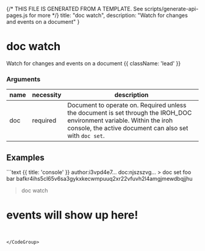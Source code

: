 {/* THIS FILE IS GENERATED FROM A TEMPLATE. See scripts/generate-api-pages.js for more */}
    title: "doc watch",
    description: "Watch for changes and events on a document"
}

<div className='not-prose mb-5'>
    <Breadcrumbs pages={[
        { name: 'API', href: '/docs/api', current: false },
        { name: 'doc watch', href: '/docs/api/doc-watch', current: true },
    ]} />
</div>

# doc watch

Watch for changes and events on a document {{ className: 'lead' }}


### Arguments

| name | necessity | description |
| ---- | --------- | ----------- |
| doc  | required | Document to operate on. Required unless the document is set through the IROH_DOC environment variable. Within the iroh console, the active document can also set with `doc set`. |



## Examples

<CodeGroup title="doc watch">
```text {{ title: 'console' }}
author:i3vpd4e7… doc:njszszvg…
  > doc set foo bar
  bafkr4ihs5cl65v6sa3gykxkecwmpuuq2xr22vfuvh2l4amgjmewdbqjjhu

  > doc watch
  # events will show up here!
```


</CodeGroup>
